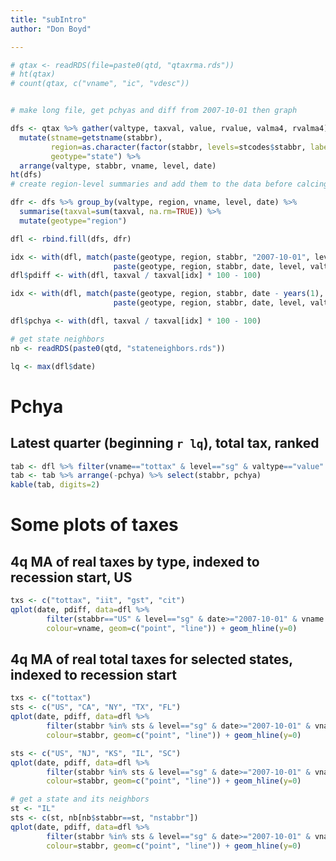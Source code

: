 ```yaml
---
title: "subIntro"
author: "Don Boyd"

---
```


```r
# qtax <- readRDS(file=paste0(qtd, "qtaxrma.rds"))
# ht(qtax)
# count(qtax, c("vname", "ic", "vdesc"))


# make long file, get pchyas and diff from 2007-10-01 then graph

dfs <- qtax %>% gather(valtype, taxval, value, rvalue, valma4, rvalma4) %>%
  mutate(stname=getstname(stabbr), 
         region=as.character(factor(stabbr, levels=stcodes$stabbr, labels=stcodes$beargn.name)),
         geotype="state") %>%
  arrange(valtype, stabbr, vname, level, date)
ht(dfs)
# create region-level summaries and add them to the data before calcing pdiff and pchya

dfr <- dfs %>% group_by(valtype, region, vname, level, date) %>%
  summarise(taxval=sum(taxval, na.rm=TRUE)) %>%
  mutate(geotype="region")

dfl <- rbind.fill(dfs, dfr)

idx <- with(dfl, match(paste(geotype, region, stabbr, "2007-10-01", level, valtype, vname),
                       paste(geotype, region, stabbr, date, level, valtype, vname)))
dfl$pdiff <- with(dfl, taxval / taxval[idx] * 100 - 100)

idx <- with(dfl, match(paste(geotype, region, stabbr, date - years(1), level, valtype, vname),
                       paste(geotype, region, stabbr, date, level, valtype, vname)))

dfl$pchya <- with(dfl, taxval / taxval[idx] * 100 - 100)

# get state neighbors
nb <- readRDS(paste0(qtd, "stateneighbors.rds"))

lq <- max(dfl$date)
```


# Pchya
## Latest quarter (beginning `r lq`), total tax, ranked
```r

tab <- dfl %>% filter(vname=="tottax" & level=="sg" & valtype=="value" & date==lq)
tab <- tab %>% arrange(-pchya) %>% select(stabbr, pchya)
kable(tab, digits=2)

```





# Some plots of taxes
## 4q MA of real taxes by type, indexed to recession start, US
```r
txs <- c("tottax", "iit", "gst", "cit")
qplot(date, pdiff, data=dfl %>%
        filter(stabbr=="US" & level=="sg" & date>="2007-10-01" & vname %in% txs & valtype=="rvalma4"),
        colour=vname, geom=c("point", "line")) + geom_hline(y=0)

```


## 4q MA of real total taxes for selected states, indexed to recession start
```r
txs <- c("tottax")
sts <- c("US", "CA", "NY", "TX", "FL")
qplot(date, pdiff, data=dfl %>%
        filter(stabbr %in% sts & level=="sg" & date>="2007-10-01" & vname %in% txs & valtype=="rvalma4"),
        colour=stabbr, geom=c("point", "line")) + geom_hline(y=0)

sts <- c("US", "NJ", "KS", "IL", "SC")
qplot(date, pdiff, data=dfl %>%
        filter(stabbr %in% sts & level=="sg" & date>="2007-10-01" & vname %in% txs & valtype=="rvalma4"),
        colour=stabbr, geom=c("point", "line")) + geom_hline(y=0)

# get a state and its neighbors
st <- "IL"
sts <- c(st, nb[nb$stabbr==st, "nstabbr"])
qplot(date, pdiff, data=dfl %>%
        filter(stabbr %in% sts & level=="sg" & date>="2007-10-01" & vname %in% txs & valtype=="rvalma4"),
        colour=stabbr, geom=c("point", "line")) + geom_hline(y=0)



```

